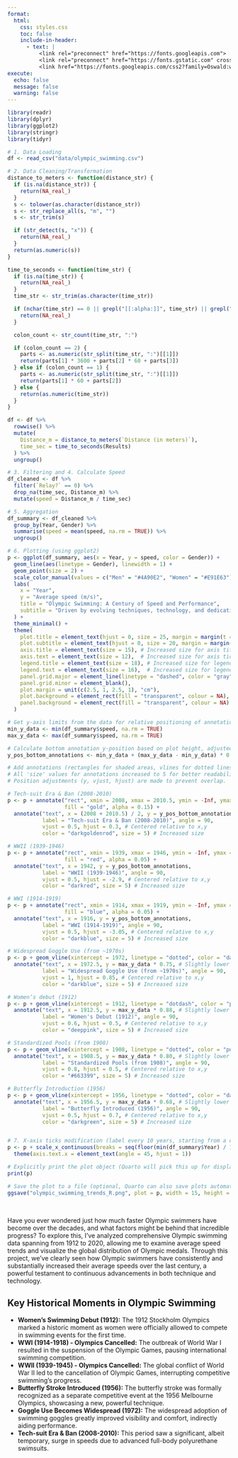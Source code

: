 ```yaml
---
format:
  html:
    css: styles.css
    toc: false
    include-in-header:
      - text: |
          <link rel="preconnect" href="https://fonts.googleapis.com">
          <link rel="preconnect" href="https://fonts.gstatic.com" crossorigin>
          <link href="https://fonts.googleapis.com/css2?family=Oswald:wght@400;700&family=Roboto:wght@400;700&display=swap" rel="stylesheet">
execute:
  echo: false
  message: false
  warning: false
---
```


```r
library(readr)
library(dplyr)
library(ggplot2)
library(stringr)
library(tidyr)
```

```r
# 1. Data Loading
df <- read_csv("data/olympic_swimming.csv")
```

```r
# 2. Data Cleaning/Transformation
distance_to_meters <- function(distance_str) {
  if (is.na(distance_str)) {
    return(NA_real_)
  }
  s <- tolower(as.character(distance_str))
  s <- str_replace_all(s, "m", "")
  s <- str_trim(s)

  if (str_detect(s, "x")) {
    return(NA_real_)
  }
  return(as.numeric(s))
}

time_to_seconds <- function(time_str) {
  if (is.na(time_str)) {
    return(NA_real_)
  }
  time_str <- str_trim(as.character(time_str))

  if (nchar(time_str) == 0 || grepl("[[:alpha:]]", time_str) || grepl(" ", time_str)) {
    return(NA_real_)
  }

  colon_count <- str_count(time_str, ":")

  if (colon_count == 2) {
    parts <- as.numeric(str_split(time_str, ":")[[1]])
    return(parts[1] * 3600 + parts[2] * 60 + parts[3])
  } else if (colon_count == 1) {
    parts <- as.numeric(str_split(time_str, ":")[[1]])
    return(parts[1] * 60 + parts[2])
  } else {
    return(as.numeric(time_str))
  }
}

df <- df %>%
  rowwise() %>%
  mutate(
    Distance_m = distance_to_meters(`Distance (in meters)`),
    time_sec = time_to_seconds(Results)
  ) %>%
  ungroup()
```

```r
# 3. Filtering and 4. Calculate Speed
df_cleaned <- df %>%
  filter(`Relay?` == 0) %>%
  drop_na(time_sec, Distance_m) %>%
  mutate(speed = Distance_m / time_sec)
```

```r
# 5. Aggregation
df_summary <- df_cleaned %>%
  group_by(Year, Gender) %>%
  summarise(speed = mean(speed, na.rm = TRUE)) %>%
  ungroup()
```

```r
# 6. Plotting (using ggplot2)
p <- ggplot(df_summary, aes(x = Year, y = speed, color = Gender)) +
  geom_line(aes(linetype = Gender), linewidth = 1) +
  geom_point(size = 2) +
  scale_color_manual(values = c("Men" = "#4A90E2", "Women" = "#E91E63")) +
  labs(
    x = "Year",
    y = "Average speed (m/s)",
    title = "Olympic Swimming: A Century of Speed and Performance",
    subtitle = "Driven by evolving techniques, technology, and dedication, speeds consistently improved."
  ) +
  theme_minimal() +
  theme(
    plot.title = element_text(hjust = 0, size = 25, margin = margin(t = 20, b = 10)),
    plot.subtitle = element_text(hjust = 0, size = 20, margin = margin(b = 20)),
    axis.title = element_text(size = 15), # Increased size for axis titles
    axis.text = element_text(size = 12),  # Increased size for axis tick labels
    legend.title = element_text(size = 18), # Increased size for legend title
    legend.text = element_text(size = 16),  # Increased size for legend text
    panel.grid.major = element_line(linetype = "dashed", color = "gray"),
    panel.grid.minor = element_blank(),
    plot.margin = unit(c(2.5, 1, 2.5, 1), "cm"),
    plot.background = element_rect(fill = "transparent", colour = NA),
    panel.background = element_rect(fill = "transparent", colour = NA) # Transparent panel background
  )

# Get y-axis limits from the data for relative positioning of annotations
min_y_data <- min(df_summary$speed, na.rm = TRUE)
max_y_data <- max(df_summary$speed, na.rm = TRUE)

# Calculate bottom annotation y-position based on plot height, adjusted for larger text
y_pos_bottom_annotations <- min_y_data + (max_y_data - min_y_data) * 0.08 # Increased slightly for more room

# Add annotations (rectangles for shaded areas, vlines for dotted lines)
# All 'size' values for annotations increased to 5 for better readability.
# Position adjustments (y, vjust, hjust) are made to prevent overlap.

# Tech-suit Era & Ban (2008-2010)
p <- p + annotate("rect", xmin = 2008, xmax = 2010.5, ymin = -Inf, ymax = Inf,
                  fill = "gold", alpha = 0.15) +
  annotate("text", x = (2008 + 2010.5) / 2, y = y_pos_bottom_annotations,
           label = "Tech-suit Era & Ban (2008-2010)", angle = 90,
           vjust = 0.5, hjust = 0.3, # Centered relative to x,y
           color = "darkgoldenrod", size = 5) # Increased size

# WWII (1939-1946)
p <- p + annotate("rect", xmin = 1939, xmax = 1946, ymin = -Inf, ymax = Inf,
                  fill = "red", alpha = 0.05) +
  annotate("text", x = 1942, y = y_pos_bottom_annotations,
           label = "WWII (1939-1946)", angle = 90,
           vjust = 0.5, hjust = -2.9, # Centered relative to x,y
           color = "darkred", size = 5) # Increased size

# WWI (1914-1919)
p <- p + annotate("rect", xmin = 1914, xmax = 1919, ymin = -Inf, ymax = Inf,
                  fill = "blue", alpha = 0.05) +
  annotate("text", x = 1916, y = y_pos_bottom_annotations,
           label = "WWI (1914-1919)", angle = 90,
           vjust = 0.5, hjust = -3.05, # Centered relative to x,y
           color = "darkblue", size = 5) # Increased size

# Widespread Goggle Use (from ~1970s)
p <- p + geom_vline(xintercept = 1972, linetype = "dotted", color = "darkblue", linewidth = 0.8) +
  annotate("text", x = 1972.5, y = max_y_data * 0.75, # Slightly lower y for more space
           label = "Widespread Goggle Use (from ~1970s)", angle = 90,
           vjust = 1, hjust = 0.85, # Centered relative to x,y
           color = "darkblue", size = 5) # Increased size

# Women’s debut (1912)
p <- p + geom_vline(xintercept = 1912, linetype = "dotdash", color = "pink", linewidth = 0.8) +
  annotate("text", x = 1912.5, y = max_y_data * 0.88, # Slightly lower y for more space
           label = "Women's Debut (1912)", angle = 90,
           vjust = 0.6, hjust = 0.5, # Centered relative to x,y
           color = "deeppink", size = 5) # Increased size

# Standardized Pools (from 1908)
p <- p + geom_vline(xintercept = 1908, linetype = "dotted", color = "purple", linewidth = 0.8) +
  annotate("text", x = 1908.5, y = max_y_data * 0.80, # Slightly lower y for more space
           label = "Standardized Pools (from 1908)", angle = 90,
           vjust = 0.8, hjust = 0.5, # Centered relative to x,y
           color = "#663399", size = 5) # Increased size

# Butterfly Introduction (1956)
p <- p + geom_vline(xintercept = 1956, linetype = "dotted", color = "darkgreen", linewidth = 0.8) +
  annotate("text", x = 1956.5, y = max_y_data * 0.68, # Slightly lower y for more space
           label = "Butterfly Introduced (1956)", angle = 90,
           vjust = 0.5, hjust = 0.7, # Centered relative to x,y
           color = "darkgreen", size = 5) # Increased size


# 7. X-axis ticks modification (label every 10 years, starting from a clean decade)
p <- p + scale_x_continuous(breaks = seq(floor(min(df_summary$Year) / 10) * 10, ceiling(max(df_summary$Year) / 10) * 10, by = 10)) +
  theme(axis.text.x = element_text(angle = 45, hjust = 1))

# Explicitly print the plot object (Quarto will pick this up for display)
print(p)

# Save the plot to a file (optional, Quarto can also save plots automatically)
ggsave("olympic_swimming_trends_R.png", plot = p, width = 15, height = 8, units = "in")
```

<br>
<div class="project-summary">
Have you ever wondered just how much faster Olympic swimmers have become over the decades, and what factors might be behind that incredible progress? To explore this, I've analyzed comprehensive Olympic swimming data spanning from 1912 to 2020, allowing me to examine average speed trends and visualize the global distribution of Olympic medals. Through this project, we've clearly seen how Olympic swimmers have consistently and substantially increased their average speeds over the last century, a powerful testament to continuous advancements in both technique and technology.
</div>

<div class="historical-events-box">
## Key Historical Moments in Olympic Swimming

* **Women's Swimming Debut (1912):** The 1912 Stockholm Olympics marked a historic moment as women were officially allowed to compete in swimming events for the first time.
* **WWI (1914-1918) - Olympics Cancelled:** The outbreak of World War I resulted in the suspension of the Olympic Games, pausing international swimming competition.
* **WWII (1939-1945) - Olympics Cancelled:** The global conflict of World War II led to the cancellation of Olympic Games, interrupting competitive swimming's progress.
* **Butterfly Stroke Introduced (1956):** The butterfly stroke was formally recognized as a separate competitive event at the 1956 Melbourne Olympics, showcasing a new, powerful technique.
* **Goggle Use Becomes Widespread (1972):** The widespread adoption of swimming goggles greatly improved visibility and comfort, indirectly aiding performance.
* **Tech-suit Era & Ban (2008-2010):** This period saw a significant, albeit temporary, surge in speeds due to advanced full-body polyurethane swimsuits.
</div>